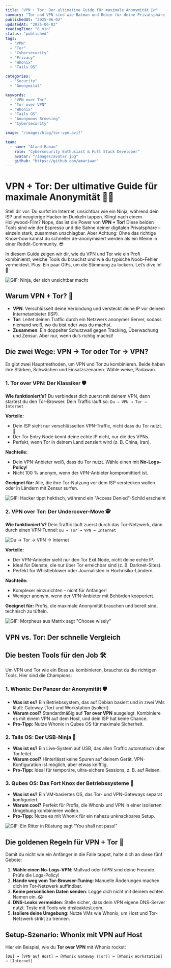 ```yaml
---
title: "VPN + Tor: Der ultimative Guide für maximale Anonymität 🕵️‍♂️"
summary: "Tor und VPN sind wie Batman und Robin für deine Privatsphäre. Lerne, wie du sie sicher kombinierst, ohne in die Falle von Noobs zu tappen."
publishedAt: "2025-06-02"
updatedAt: "2025-06-02"
readingTime: "8 min"
status: "published"
tags:
  - "VPN"
  - "Tor"
  - "Cybersecurity"
  - "Privacy"
  - "Whonix"
  - "Tails OS"

categories:
  - "Security"
  - "Anonymität"

keywords:
  - "VPN over Tor"
  - "Tor over VPN"
  - "Whonix"
  - "Tails OS"
  - "Anonymous Browsing"
  - "Cybersecurity"

image: "/images/blog/tor-vpn.avif"

team:
  - name: "Aland Baban"
    role: "Cybersecurity Enthusiast & Full Stack Developer"
    avatar: "/images/avatar.jpg"
    github: "https://github.com/amariwan"
---
```


# VPN + Tor: Der ultimative Guide für maximale Anonymität 🕵️‍♂️

Stell dir vor: Du surfst im Internet, unsichtbar wie ein Ninja, während dein ISP und neugierige Hacker im Dunkeln tappen. Klingt nach einem Hollywood-Film? Nope, das ist die Power von **VPN + Tor**! Diese beiden Tools sind wie der Espresso und die Sahne deiner digitalen Privatsphäre – einzeln stark, zusammen unschlagbar. Aber Achtung: Ohne das richtige Know-how kannst du schneller de-anonymisiert werden als ein Meme in einer Reddit-Community. 😎

In diesem Guide zeigen wir dir, wie du VPN und Tor wie ein Profi kombinierst, welche Tools du brauchst und wie du typische Noob-Fehler vermeidest. Plus: Ein paar GIFs, um die Stimmung zu lockern. Let’s dive in! 🚀

![GIF: Ninja, der sich unsichtbar macht](/images/gifs/ninja-stealth.gif)

## Warum VPN + Tor? 🤔

- **VPN**: Verschlüsselt deine Verbindung und versteckt deine IP vor deinem Internetanbieter (ISP).
- **Tor**: Leitet deinen Traffic durch ein Netzwerk anonymer Server, sodass niemand weiß, wo du bist oder was du machst.
- **Zusammen**: Ein doppelter Schutzwall gegen Tracking, Überwachung und Zensur. Aber nur, wenn du’s richtig machst!

## Die zwei Wege: VPN → Tor oder Tor → VPN?

Es gibt zwei Hauptmethoden, um VPN und Tor zu kombinieren. Beide haben ihre Stärken, Schwächen und Einsatzszenarien. Wähle weise, Padawan.

### 1. Tor over VPN: Der Klassiker 🛡️

**Wie funktioniert’s?** Du verbindest dich zuerst mit deinem VPN, dann startest du den Tor-Browser. Dein Traffic läuft so:
`Du → VPN → Tor → Internet`

**Vorteile:**

- Dein ISP sieht nur verschlüsselten VPN-Traffic, nicht dass du Tor nutzt. 🙈
- Der Tor Entry Node kennt deine echte IP nicht, nur die des VPNs.
- Perfekt, wenn Tor in deinem Land zensiert wird (z. B. China, Iran).

**Nachteile:**

- Dein VPN-Anbieter weiß, dass du Tor nutzt. Wähle einen mit **No-Logs-Policy**!
- Nicht 100 % anonym, wenn der VPN-Anbieter kompromittiert ist.

**Geeignet für:** Alle, die ihre Tor-Nutzung vor dem ISP verstecken wollen oder in Ländern mit Zensur surfen.

![GIF: Hacker tippt hektisch, während ein "Access Denied"-Schild erscheint](/images/gifs/hacker-denied.gif)

### 2. VPN over Tor: Der Undercover-Move 🕵️

**Wie funktioniert’s?** Dein Traffic läuft zuerst durch das Tor-Netzwerk, dann durch einen VPN-Tunnel:
`Du → Tor → VPN → Internet`

![Du → Tor → VPN → Internet](/images/blog/Tor-over-vpn-scheme-new.jpg)

**Vorteile:**

- Der VPN-Anbieter sieht nur den Tor Exit Node, nicht deine echte IP.
- Ideal für Dienste, die nur über Tor erreichbar sind (z. B. Darknet-Sites).
- Perfekt für Whistleblower oder Journalisten in Hochrisiko-Ländern.

**Nachteile:**

- Komplexer einzurichten – nicht für Anfänger!
- Weniger anonym, wenn der VPN-Anbieter mit Behörden kooperiert.

**Geeignet für:** Profis, die maximale Anonymität brauchen und bereit sind, technisch zu tüfteln.

![GIF: Morpheus aus Matrix sagt "Choose wisely"](/images/gifs/morpheus-choice.gif)

## VPN vs. Tor: Der schnelle Vergleich

<Table
  data={{
    headers: [
      { key: "feature", content: "Feature" },
      { key: "vpn", content: "VPN" },
      { key: "tor", content: "Tor" },
      { key: "vpn_tor", content: "VPN + Tor" },
    ],
    rows: [
      [
        "Anonymität",
        "Mittel (IP verborgen)",
        "Hoch (Traffic verschleiert)",
        "Sehr hoch (doppelter Schutz)",
      ],
      ["Geschwindigkeit", "Schnell", "Langsam (mehrere Hops)", "Mittel bis langsam"],
      ["Einfachheit", "Einfach", "Mittel", "Komplex"],
      ["Zensurumgehung", "Gut", "Sehr gut", "Exzellent"],
      ["Kosten", "Meist kostenpflichtig", "Kostenlos", "VPN-Kosten"],
    ],
  }}
/>

## Die besten Tools für den Job 🛠️

Um VPN und Tor wie ein Boss zu kombinieren, brauchst du die richtigen Tools. Hier sind die Champions:

### 1. Whonix: Der Panzer der Anonymität 🛡️

- **Was ist es?** Ein Betriebssystem, das auf Debian basiert und in zwei VMs läuft: Gateway (Tor) und Workstation (isoliert).
- **Warum cool?** Standardmäßig auf **Tor over VPN** ausgelegt. Kombiniere es mit einem VPN auf dem Host, und dein ISP hat keine Chance.
- **Pro-Tipp:** Nutze Whonix in Qubes OS für maximale Sicherheit.

### 2. Tails OS: Der USB-Ninja 🥷

- **Was ist es?** Ein Live-System auf USB, das allen Traffic automatisch über Tor leitet.
- **Warum cool?** Hinterlässt keine Spuren auf deinem Gerät. VPN-Konfiguration ist möglich, aber etwas knifflig.
- **Pro-Tipp:** Ideal für temporäre, ultra-sichere Sessions, z. B. auf Reisen.

### 3. Qubes OS: Das Fort Knox der Betriebssysteme 🏰

- **Was ist es?** Ein VM-basiertes OS, das Tor- und VPN-Gateways separat konfiguriert.
- **Warum cool?** Perfekt für Profis, die Whonix und VPN in einer isolierten Umgebung kombinieren wollen.
- **Pro-Tipp:** Nutze es mit Whonix für ein nahezu unknackbares Setup.

![GIF: Ein Ritter in Rüstung sagt "You shall not pass!"](/images/gifs/gandalf-shall-not-pass.gif)

## Die goldenen Regeln für VPN + Tor 🚨

Damit du nicht wie ein Anfänger in die Falle tappst, halte dich an diese fünf Gebote:

1. **Wähle einen No-Logs-VPN**: Mullvad oder IVPN sind deine Freunde. Prüfe die Logs-Policy!
2. **Hände weg vom Tor-Browser-Tuning**: Manuelle Änderungen machen dich im Tor-Netzwerk auffindbar.
3. **Keine persönlichen Daten senden**: Logge dich nicht mit deinem echten Namen ein. 😱
4. **DNS-Leaks vermeiden**: Stelle sicher, dass dein VPN eigene DNS-Server nutzt. Teste mit Tools wie dnsleaktest.com.
5. **Isoliere deine Umgebung**: Nutze VMs wie Whonix, um Host und Tor-Netzwerk strikt zu trennen.

## Setup-Szenario: Whonix mit VPN auf Host

Hier ein Beispiel, wie du **Tor over VPN** mit Whonix rockst:

```plaintext
[Du] → [VPN auf Host] → [Whonix Gateway (Tor)] → [Whonix Workstation] → [Internet]
```
